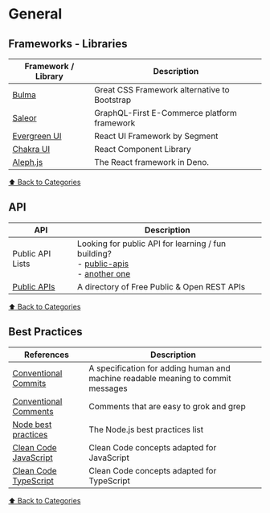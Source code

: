 # General

## Frameworks - Libraries

| Framework / Library                            | Description                                  |
| ---------------------------------------------- | -------------------------------------------- |
| [Bulma](https://bulma.io)                      | Great CSS Framework alternative to Bootstrap |
| [Saleor](https://getsaleor.com)                | GraphQL-First E-Commerce platform framework  |
| [Evergreen UI](https://evergreen.segment.com/) | React UI Framework by Segment                |
| [Chakra UI](https://chakra-ui.com/)            | React Component Library                      |
| [Aleph.js](https://alephjs.org/)               | The React framework in Deno.                 |

[⬆️ Back to Categories](/bookmarks)

## API

| API                                    | Description                                                                                                                                                                         |
| -------------------------------------- | ----------------------------------------------------------------------------------------------------------------------------------------------------------------------------------- |
| Public API Lists                       | Looking for public API for learning / fun building? <br/> - [public-apis](https://github.com/public-apis/public-apis) <br/> - [another one](https://github.com/n0shake/Public-APIs) |
| [Public APIs](https://public-apis.io/) | A directory of Free Public & Open REST APIs                                                                                                                                         |

[⬆️ Back to Categories](/bookmarks)

## Best Practices

| References                                                                      | Description                                                                      |
| ------------------------------------------------------------------------------- | -------------------------------------------------------------------------------- |
| [Conventional Commits](https://www.conventionalcommits.org/)                    | A specification for adding human and machine readable meaning to commit messages |
| [Conventional Comments](https://conventionalcomments.org/)                      | Comments that are easy to grok and grep                                          |
| [Node best practices](https://github.com/goldbergyoni/nodebestpractices)        | The Node.js best practices list                                                  |
| [Clean Code JavaScript](https://github.com/ryanmcdermott/clean-code-javascript) | Clean Code concepts adapted for JavaScript                                       |
| [Clean Code TypeScript](https://github.com/labs42io/clean-code-typescript)      | Clean Code concepts adapted for TypeScript                                       |

[⬆️ Back to Categories](/bookmarks)
